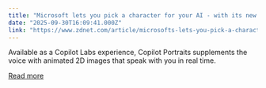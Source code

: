 ```yaml
---
title: "Microsoft lets you pick a character for your AI - with its new Copilot Portraits feature"
date: "2025-09-30T16:09:41.000Z"
link: "https://www.zdnet.com/article/microsofts-lets-you-pick-a-character-for-your-ai-with-its-new-copilot-portraits-feature/"
---
```


Available as a Copilot Labs experience, Copilot Portraits supplements the voice with animated 2D images that speak with you in real time.

[Read more](https://www.zdnet.com/article/microsofts-lets-you-pick-a-character-for-your-ai-with-its-new-copilot-portraits-feature/)
